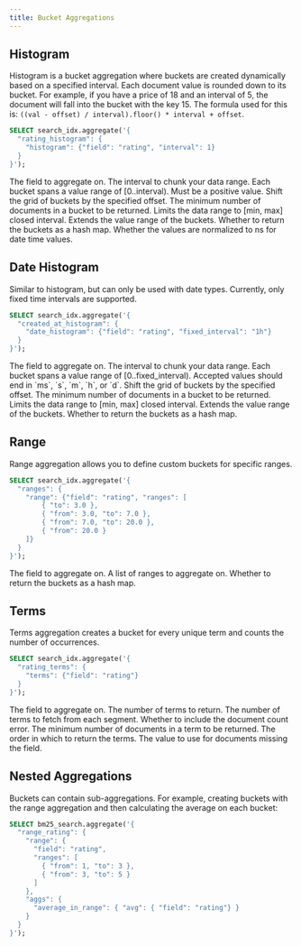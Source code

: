 ```yaml
---
title: Bucket Aggregations
---
```


## Histogram

Histogram is a bucket aggregation where buckets are created dynamically based on a specified interval. Each document value is rounded down to its bucket. For example, if you have a price of 18 and an interval of 5, the document will fall into the bucket with the key 15. The formula used for this is: `((val - offset) / interval).floor() * interval + offset`.

```sql
SELECT search_idx.aggregate('{
  "rating_histogram": {
    "histogram": {"field": "rating", "interval": 1}
  }
}');
```

<ParamField body="field" required>
  The field to aggregate on.
</ParamField>
<ParamField body="interval" required>
  The interval to chunk your data range. Each bucket spans a value range of
  [0..interval). Must be a positive value.
</ParamField>
<ParamField body="offset" default={0.0}>
  Shift the grid of buckets by the specified offset.
</ParamField>
<ParamField body="min_doc_count" default={0}>
  The minimum number of documents in a bucket to be returned.
</ParamField>
<ParamField body="hard_bounds">
  Limits the data range to [min, max] closed interval.
</ParamField>
<ParamField body="extended_bounds">
  Extends the value range of the buckets.
</ParamField>
<ParamField body="keyed" default={false}>
  Whether to return the buckets as a hash map.
</ParamField>
<ParamField body="is_normalized_to_ns" default={false}>
  Whether the values are normalized to ns for date time values.
</ParamField>

## Date Histogram

Similar to histogram, but can only be used with date types. Currently, only fixed time intervals are supported.

```sql
SELECT search_idx.aggregate('{
  "created_at_histogram": {
    "date_histogram": {"field": "rating", "fixed_interval": "1h"}
  }
}');
```

<ParamField body="field" required>
  The field to aggregate on.
</ParamField>
<ParamField body="fixed_interval" required>
  The interval to chunk your data range. Each bucket spans a value range of
  [0..fixed_interval). Accepted values should end in `ms`, `s`, `m`, `h`, or
  `d`.
</ParamField>
<ParamField body="offset" default={0}>
  Shift the grid of buckets by the specified offset.
</ParamField>
<ParamField body="min_doc_count" default={0}>
  The minimum number of documents in a bucket to be returned.
</ParamField>
<ParamField body="hard_bounds">
  Limits the data range to [min, max] closed interval.
</ParamField>
<ParamField body="extended_bounds">
  Extends the value range of the buckets.
</ParamField>
<ParamField body="keyed" default={false}>
  Whether to return the buckets as a hash map.
</ParamField>

## Range

Range aggregation allows you to define custom buckets for specific ranges.

```sql
SELECT search_idx.aggregate('{
  "ranges": {
    "range": {"field": "rating", "ranges": [
        { "to": 3.0 },
        { "from": 3.0, "to": 7.0 },
        { "from": 7.0, "to": 20.0 },
        { "from": 20.0 }
    ]}
  }
}');
```

<ParamField body="field" required>
  The field to aggregate on.
</ParamField>
<ParamField body="ranges" required>
  A list of ranges to aggregate on.
</ParamField>
<ParamField body="keyed" default={false}>
  Whether to return the buckets as a hash map.
</ParamField>

## Terms

Terms aggregation creates a bucket for every unique term and counts the number of occurrences.

```sql
SELECT search_idx.aggregate('{
  "rating_terms": {
    "terms": {"field": "rating"}
  }
}');
```

<ParamField body="field" required>
  The field to aggregate on.
</ParamField>
<ParamField body="size" default={10}>
  The number of terms to return.
</ParamField>
<ParamField body="segment_size" default={100}>
  The number of terms to fetch from each segment.
</ParamField>
<ParamField body="show_term_doc_count_error" default={false}>
  Whether to include the document count error.
</ParamField>
<ParamField body="min_doc_count" default={1}>
  The minimum number of documents in a term to be returned.
</ParamField>
<ParamField body="order">The order in which to return the terms.</ParamField>
<ParamField body="missing">
  The value to use for documents missing the field.
</ParamField>

## Nested Aggregations

Buckets can contain sub-aggregations. For example, creating buckets with the range aggregation and then calculating the average on each bucket:

```sql
SELECT bm25_search.aggregate('{
  "range_rating": {
    "range": {
      "field": "rating",
      "ranges": [
        { "from": 1, "to": 3 },
        { "from": 3, "to": 5 }
      ]
    },
    "aggs": {
      "average_in_range": { "avg": { "field": "rating"} }
    }
  }
}');
```
